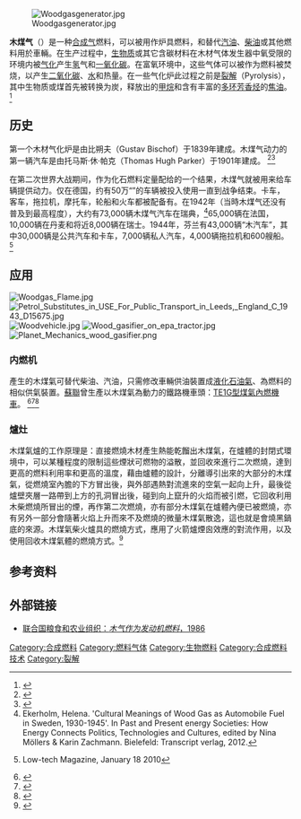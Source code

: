 {{copyedit|for=语法（“是用于”，[[WP:翻译腔|翻译腔]]？）、标点（断句不力、逗号滥用）|date=2017-05}}
[[File:Woodgasgenerator.jpg|thumb]]

'''木煤气'''（'''{{lang-en|Wood gas}}'''）是一种[[合成气|合成气]]燃料，可以被用作炉具燃料，和替代[[汽油|汽油]]、[[柴油|柴油]]或其他燃料用於車輛。在生产过程中，[[生物质|生物质]]或其它含碳材料在木材气体发生器中氧受限的环境内被[[气化反应|气化]]产生[[氢|氢]]气和[[一氧化碳|一氧化碳]]。在富氧环境中，这些气体可以被作为燃料被焚烧，以产生[[二氧化碳|二氧化碳]]、[[水|水]]和热量。在一些气化炉此过程之前是[[裂解|裂解]]（Pyrolysis），其中生物质或煤首先被转换为炭，释放出的[[甲烷|甲烷]]和含有丰富的[[多环芳香烃|多环芳香烃]]的[[焦油|焦油]]。<ref>{{cite web |title=什么是生物质气化 木煤气发生装置原理示意图_木炭之家 |url=https://51mutan.com/sheng-wu-zhi-qi-hua-mu-mei-qi.html |website=51mutan.com |accessdate=2021-07-26 |archive-date=2021-07-26 |archive-url=https://web.archive.org/web/20210726140437/https://51mutan.com/sheng-wu-zhi-qi-hua-mu-mei-qi.html |dead-url=no }}</ref>

==历史==
第一个木材气化炉是由比朔夫（Gustav Bischof）于1839年建成。木煤气动力的第一辆汽车是由托马斯·休·帕克（Thomas Hugh Parker）于1901年建成。 <ref>{{cite web | title = Thomas Hugh Parker | url = http://www.localhistory.scit.wlv.ac.uk/genealogy/Parker/ThomasHughParker.htm | accessdate = 2014-01-26 | archive-date = 2013-05-05 | archive-url = https://web.archive.org/web/20130505163755/http://www.localhistory.scit.wlv.ac.uk/genealogy/Parker/ThomasHughParker.htm | dead-url = no }}</ref><ref>{{cite web |title=最省油的车是“烧劈柴”汽车？_车家号_发现车生活_汽车之家 |url=https://chejiahao.autohome.com.cn/info/1509541/ |website=chejiahao.autohome.com.cn |accessdate=2021-07-26 |language=en |archive-date=2021-07-26 |archive-url=https://web.archive.org/web/20210726140423/https://chejiahao.autohome.com.cn/info/1509541/ |dead-url=no }}</ref>

在第二次世界大战期间，作为化石燃料定量配给的一个结果，木煤气就被用来给车辆提供动力。仅在德国，约有50万“{{link-en|人造煤氣|Producer gas}}”的车辆被投入使用一直到战争结束。卡车，客车，拖拉机，摩托车，轮船和火车都被配备有{{link-en|木材气化装置|Wood gas generator}}。在1942年（当時木煤气还没有普及到最高程度），大约有73,000辆木煤气汽车在瑞典，<ref>Ekerholm, Helena. 'Cultural Meanings of Wood Gas as Automobile Fuel in Sweden, 1930-1945'. In Past and Present energy Societies: How Energy Connects Politics, Technologies and Cultures, edited by Nina Möllers & Karin Zachmann. Bielefeld: Transcript verlag, 2012.</ref>65,000辆在法国，10,000辆在丹麦和将近8,000辆在瑞士。1944年，芬兰有43,000辆“木汽车”，其中30,000辆是公共汽车和卡车，7,000辆私人汽车，4,000辆拖拉机和600艘船。<ref>{{Cite web |url=http://www.lowtechmagazine.com/2010/01/wood-gas-cars.html |title=存档副本 |access-date=2014-01-26 |archive-date=2011-07-25 |archive-url=https://web.archive.org/web/20110725040239/http://www.lowtechmagazine.com/2010/01/wood-gas-cars.html |dead-url=unfit }} Low-tech Magazine, January 18 2010</ref> 

==应用==
[[Image:Woodgas_Flame.jpg|thumb]]
[[File:Petrol_Substitutes_in_USE_For_Public_Transport_in_Leeds,_England_C_1943_D15675.jpg|thumb]] 
[[File:Woodvehicle.jpg|thumb]]
[[Image:Wood_gasifier_on_epa_tractor.jpg|thumb]]
[[File:Planet_Mechanics_wood_gasifier.png|thumb]]

===内燃机===
{{link-en|木材气化装置|Wood gas generator}}產生的木煤氣可替代柴油、汽油，只需修改車輛供油裝置成[[液化石油氣|液化石油氣]]、{{tsl|en|Natural gas vehicle|液化天然氣}}為燃料的相似供氣裝置。[[蘇聯|蘇聯]]曾生產以木煤氣為動力的鐵路機車頭：[[TE1G型煤氣內燃機車|TE1G型煤氣內燃機車]]。
<ref>{{cite web |title=什麼是「雙燃料瓦斯車」？ |url=https://www.peterrobot.com.tw/%E4%BB%80%E9%BA%BC%E6%98%AF%E9%9B%99%E7%87%83%E6%96%99%E7%93%A6%E6%96%AF%E8%BB%8A/ |website=www.peterrobot.com.tw |accessdate=2021-07-26 |archive-date=2021-07-27 |archive-url=https://web.archive.org/web/20210727062338/https://www.peterrobot.com.tw/%e4%bb%80%e9%ba%bc%e6%98%af%e9%9b%99%e7%87%83%e6%96%99%e7%93%a6%e6%96%af%e8%bb%8a/ |dead-url=no }}</ref><ref>{{cite web |title=LPG 液化石油引擎之介紹 |url=https://www.shs.edu.tw/works/essay/2008/10/2008102922431964.pdf |accessdate=2021-07-26 |archive-date=2021-07-26 |archive-url=https://web.archive.org/web/20210726140427/https://www.shs.edu.tw/works/essay/2008/10/2008102922431964.pdf |dead-url=no }}</ref><ref>{{cite web |title=LPG 引擎發展史 |url=http://163.32.74.2/site/teh-car/teaching/LPG/06096-01.pdf |accessdate=2021-07-26}}</ref>

===爐灶===
木煤氣爐的工作原理是：直接燃燒木材產生熱能乾餾出木煤氣，在爐體的封閉式環境中，可以某種程度的限制這些煙狀可燃物的溢散，並回收來進行二次燃燒，達到更高的燃料利用率和更高的溫度，藉由爐體的設計，分離導引出來的大部分的木煤氣，從燃燒室內膽的下方冒出後，與外部遇熱對流進來的空氣一起向上升，最後從爐壁夾層一路帶到上方的孔洞冒出後，碰到向上竄升的火焰而被引燃，它回收利用木柴燃燒所冒出的煙，再作第二次燃燒，亦有部分木煤氣在爐體內便已被燃燒，亦有另外一部分會隨著火焰上升而來不及燃燒的微量木煤氣散逸，這也就是會燒黑鍋底的來源。木煤氣柴火爐具的燃燒方式，應用了火箭爐煙囪效應的對流作用，以及使用回收木煤氣體的燃燒方式。<ref>{{cite news |title=很有意思,大神手把手教你做户外木煤气炉! |url=https://ishare.ifeng.com/c/s/7jtAoOr6dna |accessdate=2021-07-26 |work=ishare.ifeng.com |language=zh |archive-date=2021-07-26 |archive-url=https://web.archive.org/web/20210726140426/https://ishare.ifeng.com/c/s/7jtAoOr6dna |dead-url=no }}</ref>

==参考资料==
{{reflist}}

==外部链接==
{{Commons category|Wood gas}}
{{Commons category|Gasification}}
* {{En}} [http://www.fao.org/DOCREP/T0512E/T0512e00.htm 联合国粮食和农业组织：''木气作为发动机燃料''，1986] {{Wayback|url=http://www.fao.org/DOCREP/T0512E/T0512e00.htm |date=20140425114110 }}

{{燃料气体}}
{{生物能源}}

[[Category:合成燃料|Category:合成燃料]]
[[Category:燃料气体|Category:燃料气体]]
[[Category:生物燃料|Category:生物燃料]]
[[Category:合成燃料技术|Category:合成燃料技术]]
[[Category:裂解|Category:裂解]]